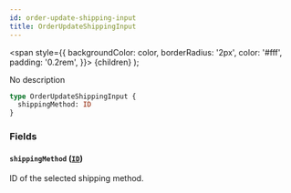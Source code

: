 ```yaml
---
id: order-update-shipping-input
title: OrderUpdateShippingInput
---
```


<span
style={{
      backgroundColor: color,
      borderRadius: '2px',
      color: '#fff',
      padding: '0.2rem',
    }}>
{children}
</span>
);

No description

```graphql
type OrderUpdateShippingInput {
  shippingMethod: ID
}
```

### Fields

#### `shippingMethod` ([`ID`](/api-reference/scalars/id.mdx))

ID of the selected shipping method.
